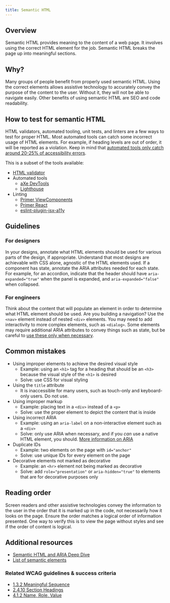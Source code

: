 ```yaml
---
title: Semantic HTML
---
```


## Overview

Semantic HTML provides meaning to the content of a web page. It involves using the correct HTML element for the job. Semantic HTML breaks the page up into meaningful sections.

## Why?

Many groups of people benefit from properly used semantic HTML. Using the correct elements allows assistive technology to accurately convey the purpose of the content to the user. Without it, they will not be able to navigate easily. Other benefits of using semantic HTML are SEO and code readability.

## How to test for semantic HTML

HTML validators, automated tooling, unit tests, and linters are a few ways to test for proper HTML. Most automated tools can catch some incorrect usage of HTML elements. For example, if heading levels are out of order, it will be reported as a violation. Keep in mind that [automated tools only catch around 20-25% of accessibility errors](https://www.essentialaccessibility.com/blog/automated-accessibility-testing-tools-how-much-do-scans-catch#:~:text=For%20WCAG%202.1%20AA%20tests,by%20yes%20or%20no%20conditions.).

This is a subset of the tools available:

- [HTML validator](https://validator.w3.org/)
- Automated tools
    - [aXe DevTools](https://www.deque.com/axe/devtools/)
    - [Lighthouse](https://github.com/GoogleChrome/lighthouse)
- Linting
    - [Primer ViewComponents](https://github.com/primer/view_components/blob/main/docs/content/linting.md)
    - [Primer React](https://github.com/primer/react/blob/main/contributor-docs/CONTRIBUTING.md#linting)
    - [eslint-plugin-jsx-a11y](https://github.com/jsx-eslint/eslint-plugin-jsx-a11y)

## Guidelines

### For designers

In your designs, annotate what HTML elements should be used for various parts of the design, if appropriate. Understand that most designs are achievable with CSS alone, agnostic of the HTML elements used. If a component has state, annotate the ARIA attributes needed for each state. For example, for an accordion, indicate that the header should have `aria-expanded="true"` when the panel is expanded, and `aria-expanded="false"` when collapsed.

### For engineers

Think about the content that will populate an element in order to determine what HTML element should be used. Are you building a navigation? Use the `<nav>` element instead of nested `<div>` elements. You may need to add interactivity to more complex elements, such as `<dialog>`. Some elements may require additional ARIA attributes to convey things such as state, but be careful to [use these only when necessary](https://www.w3.org/TR/using-aria/#notes2).

## Common mistakes

- Using improper elements to achieve the desired visual style
    - Example: using an `<h1>` tag for a heading that should be an `<h3>` because the visual style of the `<h1>` is desired
    - Solve: use CSS for visual styling
- Using the `title` attribute
    - It is inaccessible for many users, such as touch-only and keyboard-only users. Do not use.
- Using improper markup
    - Example: placing text in a `<div>` instead of a `<p>`
    - Solve: use the proper element to depict the content that is inside
- Using incorrect ARIA
    - Example: using an `aria-label` on a non-interactive element such as a `<div>`
    - Solve: only use ARIA when necessary, and if you *can* use a native HTML element, you should. [More information on ARIA](https://www.w3.org/TR/using-aria/#notes2)
- Duplicate IDs
    - Example: two elements on the page with `id="anchor"`
    - Solve: use unique IDs for every element on the page
- Decorative elements not marked as decorative
    - Example: an `<hr>` element not being marked as decorative
    - Solve: add `role="presentation"` or `aria-hidden="true"` to elements that are for decorative purposes only

## Reading order

Screen readers and other assistive technologies convey the information to the user in the order that it is marked up in the code, not necessarily how it looks on the page. Ensure the order matches a logical order of information presented. One way to verify this is to view the page without styles and see if the order of content is logical.

## Additional resources

- [Semantic HTML and ARIA Deep Dive](https://github.com/github/accessibility/blob/main/docs/deep-dive-notes/2022-02-16-semantic-html-and-aria.md)
- [List of semantic elements](https://developer.mozilla.org/en-US/docs/Web/HTML/Element)

### Related WCAG guidelines & success criteria

- [1.3.2 Meaningful Sequence](https://www.w3.org/TR/WCAG21/#meaningful-sequence)
- [2.4.10 Section Headings](https://www.w3.org/TR/WCAG21/#section-headings)
- [4.1.2 Name, Role, Value](https://www.w3.org/TR/WCAG21/#name-role-value)
